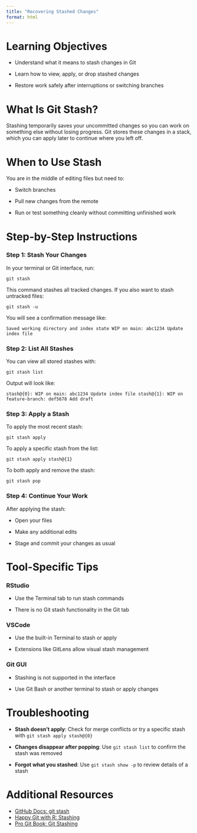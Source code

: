 ```yaml
---
title: "Recovering Stashed Changes"
format: html
---
```


# Learning Objectives {.unnumbered}

-   Understand what it means to stash changes in Git

-   Learn how to view, apply, or drop stashed changes

-   Restore work safely after interruptions or switching branches

# What Is Git Stash? {.unnumbered}

Stashing temporarily saves your uncommitted changes so you can work on something else without losing progress. Git stores these changes in a stack, which you can apply later to continue where you left off.

# When to Use Stash {.unnumbered}

You are in the middle of editing files but need to:

-   Switch branches

-   Pull new changes from the remote

-   Run or test something cleanly without committing unfinished work

# Step-by-Step Instructions {.unnumbered}

### Step 1: Stash Your Changes {.unnumbered}

In your terminal or Git interface, run:

```         
git stash
```

This command stashes all tracked changes. If you also want to stash untracked files:

```         
git stash -u
```

You will see a confirmation message like:

```         
Saved working directory and index state WIP on main: abc1234 Update index file
```

### Step 2: List All Stashes {.unnumbered}

You can view all stored stashes with:

```         
git stash list
```

Output will look like:

```         
stash@{0}: WIP on main: abc1234 Update index file stash@{1}: WIP on feature-branch: def5678 Add draft
```

### Step 3: Apply a Stash {.unnumbered}

To apply the most recent stash:

```         
git stash apply
```

To apply a specific stash from the list:

```         
git stash apply stash@{1}
```

To both apply and remove the stash:

```         
git stash pop
```

### Step 4: Continue Your Work {.unnumbered}

After applying the stash:

-   Open your files

-   Make any additional edits

-   Stage and commit your changes as usual

# Tool-Specific Tips {.unnumbered}

### RStudio {.unnumbered}

-   Use the Terminal tab to run stash commands

-   There is no Git stash functionality in the Git tab

### VSCode {.unnumbered}

-   Use the built-in Terminal to stash or apply

-   Extensions like GitLens allow visual stash management

### Git GUI {.unnumbered}

-   Stashing is not supported in the interface

-   Use Git Bash or another terminal to stash or apply changes

# Troubleshooting {.unnumbered}

-   **Stash doesn’t apply**: Check for merge conflicts or try a specific stash with `git stash apply stash@{0}`

-   **Changes disappear after popping**: Use `git stash list` to confirm the stash was removed

-   **Forgot what you stashed**: Use `git stash show -p` to review details of a stash

# Additional Resources {.unnumbered}

-   [GitHub Docs: git stash](https://docs.github.com/en/get-started/using-git/saving-changes)
-   [Happy Git with R: Stashing](https://happygitwithr.com)
-   [Pro Git Book: Git Stashing](https://git-scm.com/book/en/v2/Git-Tools-Stashing-and-Cleaning)
